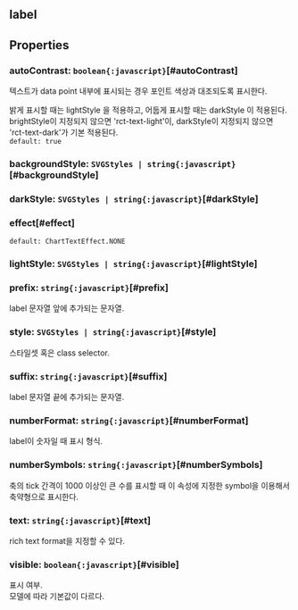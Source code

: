 ## label

## Properties

### autoContrast: `boolean{:javascript}`[#autoContrast]
텍스트가 data point 내부에 표시되는 경우 포인트 색상과 대조되도록 표시한다.


밝게 표시할 때는  lightStyle 을 적용하고,
어둡게 표시할 때는  darkStyle 이 적용된다.
brightStyle이 지정되지 않으면 'rct-text-light'이,
darkStyle이 지정되지 않으면 'rct-text-dark'가 기본 적용된다.  
`default: true`  

### backgroundStyle: `SVGStyles | string{:javascript}`[#backgroundStyle]

### darkStyle: `SVGStyles | string{:javascript}`[#darkStyle]

### effect[#effect]


`default: ChartTextEffect.NONE`  

### lightStyle: `SVGStyles | string{:javascript}`[#lightStyle]

### prefix: `string{:javascript}`[#prefix]
label 문자열 앞에 추가되는 문자열.  

### style: `SVGStyles | string{:javascript}`[#style]
스타일셋 혹은 class selector.  

### suffix: `string{:javascript}`[#suffix]
label 문자열 끝에 추가되는 문자열.  

### numberFormat: `string{:javascript}`[#numberFormat]
label이 숫자일 때 표시 형식.  

### numberSymbols: `string{:javascript}`[#numberSymbols]
축의 tick 간격이 1000 이상인 큰 수를 표시할 때 
이 속성에 지정한 symbol을 이용해서 축약형으로 표시한다.  

### text: `string{:javascript}`[#text]
rich text format을 지정할 수 있다.  

### visible: `boolean{:javascript}`[#visible]
표시 여부.\
모델에 따라 기본값이 다르다.
<FiddleLink label="Legend Visible" href="https:/jsfiddle.net/gh/get/library/pure/realgrid/realchart-demo/tree/master/common/legend-visible"/>  
